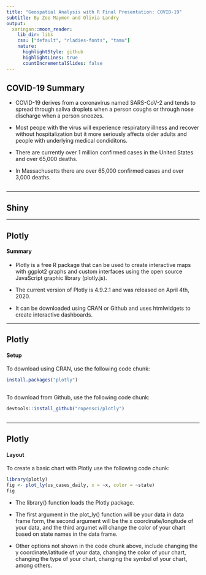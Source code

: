```yaml
---
title: "Geospatial Analysis with R Final Presentation: COVID-19"
subtitle: By Zoe Maymon and Olivia Landry
output:
  xaringan::moon_reader:
    lib_dir: libs
    css: ["default", "rladies-fonts", "tamu"]
    nature:
      highlightStyle: github
      highlightLines: true
      countIncrementalSlides: false
---
```

## COVID-19 Summary

* COVID-19 derives from a coronavirus named SARS-CoV-2 and tends to spread through saliva droplets when a person coughs or through nose discharge when a person sneezes.

* Most peope with the virus will experience respiratory illness and recover without hospitalization but it more seriously affects older adults and people with underlying medical condiditons. 

* There are currently over 1 million confirmed cases in the United States and over 65,000 deaths. 

* In Massachusetts there are over 65,000 confirmed cases and over 3,000 deaths.

```r

 
```

---

## Shiny

---

## Plotly

#### Summary

* Plotly is a free R package that can be used to create interactive maps with ggplot2 graphs and custom interfaces using the open source JavaScript graphic library (plotly.js).

* The current version of Plotly is 4.9.2.1 and was released on April 4th, 2020.

* It can be downloaded using CRAN or Github and uses htmlwidgets to create interactive dashboards.



---

## Plotly

#### Setup

To download using CRAN, use the following code chunk:

```r

install.packages("plotly")
 
```


To download from Github, use the following code chunk:

```r

devtools::install_github("ropensci/plotly")
 
```


---

## Plotly

#### Layout


To create a basic chart with Plotly use the following code chunk:


```r

library(plotly)
fig <- plot_ly(us_cases_daily, x = ~x, color = ~state)
fig

```

* The library() function loads the Plotly package. 

* The first argument in the plot_ly() function will be your data in data frame form, the second argument will be the x coordinate/longitude of your data, and the third argumet will change the color of your chart based on state names in the data frame. 

* Other options not shown in the code chunk above, include changing the y coordinate/latitude of your data, changing the color of your chart, changing the type of your chart, changing the symbol of your chart, among others.  

